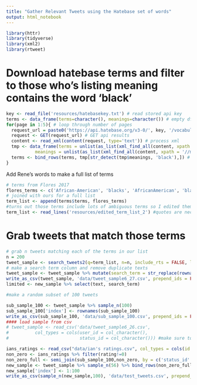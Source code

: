 ```yaml
---
title: "Gather Relevant Tweets using the Hatebase set of words"
output: html_notebook
---
```


```r
library(httr)
library(tidyverse)
library(xml2)
library(rtweet)
```


# Download hatebase terms and filter to those who's listing meaning contains the word 'black'
```r
key <- read_file('resources/hatebasekey.txt') # read stored api key
terms <- data_frame(terms=character(), meanings=character()) # empty df for terms
for(page in 1:5){ # loop through number of pages
  request_url = paste0('https://api.hatebase.org/v3-0/', key, '/vocabulary/xml/about_ethnicity=1%7clanguage=eng%7cpage=',page) # make api call url
  request <- GET(request_url) # GET api results
  content <- read_xml(content(request, type='text')) # process xml
  tmp <- data_frame(terms = unlist(as_list(xml_find_all(content, xpath = '//vocabulary'))), # pull out the resulting terms
           meanings = unlist(as_list(xml_find_all(content, xpath = '//meaning')))) # and their meanings
  terms <- bind_rows(terms, tmp[str_detect(tmp$meanings, 'black'),]) # only keep terms which mention 'black' in their meaning field
}

```

Add Rene's words to make a full list of terms
```r
# terms from Flores 2017
flores_terms <- c('African-American', 'blacks', 'AfricanAmerican', 'black people', 'black ppl', 'black guy', 'black girl', 'black dude', 'black men', 'black female', 'black man', 'black male', 'black women')
# joined with ours for a full list
term_list <- append(terms$terms, flores_terms)
#turns out those terms include lots of ambiguous terms so I edited them by hand
term_list <- read_lines('resources/edited_term_list_2') #quotes are necessary
```

# Grab tweets that match those terms
```r
# grab n tweets matching each of the terms in our list
n = 200
tweet_sample <- search_tweets2(q=term_list, n=n, include_rts = FALSE, lang = "en")
# make a search term column and remove duplicate texts
tweet_sample <- tweet_sample %>% mutate(search_term = str_replace(rownames(tweet_sample), '\\..+','')) %>% distinct(text, .keep_all = TRUE)
write_as_csv(tweet_sample, 'data/tweet_sample6_27.csv', prepend_ids = FALSE) # save sample as csv
limited <- new_sample %>% select(text, search_term)

#make a random subset of 100 tweets

sub_sample_100 <- tweet_sample %>% sample_n(100)
sub_sample_100['index'] <- rownames(sub_sample_100)
write_as_csv(sub_sample_100, 'data/sub_sample_100.csv', prepend_ids = FALSE) # save sample as csv
#### load sample from csv
# tweet_sample <- read_csv('data/tweet_sample6_26.csv', 
#          col_types = cols(user_id = col_character(), 
#                           status_id = col_character())) #make sure to maintain user_id and status_id as character strings!
```


```r
ians_ratings <- read_csv("data/ian's ratings.csv", col_types = cols(id = col_character()))
non_zero <- ians_ratings %>% filter(rating!=0)
non_zero_full <- semi_join(sub_sample_100,non_zero, by = c('status_id' = 'id'))
new_sample <- tweet_sample %>% sample_n(56) %>% bind_rows(non_zero_full) %>% sample_n(100)
new_sample['index'] <- 1:100
write_as_csv(sample_n(new_sample,100), 'data/test_tweets.csv', prepend_ids = FALSE)

```


